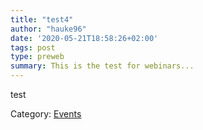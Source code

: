 ```yaml
---
title: "test4"
author: "hauke96"
date: '2020-05-21T18:58:26+02:00'
tags: post
type: preweb
summary: This is the test for webinars...
---
```


test


Category: [<u>Events</u>](/events/)
